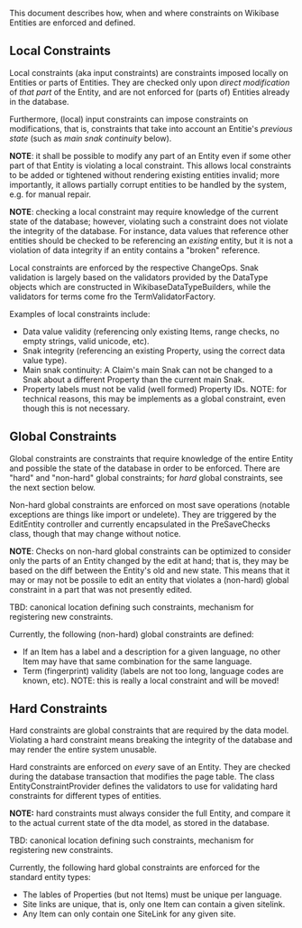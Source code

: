 This document describes how, when and where constraints on Wikibase
Entities are enforced and defined.


== Local Constraints ==

Local constraints (aka input constraints) are constraints imposed
locally on Entities or parts of Entities. They are checked only upon
''direct modification'' of ''that part'' of the Entity, and are not
enforced for (parts of) Entities already in the database.

Furthermore, (local) input constraints can impose constraints on
modifications, that is, constraints that take into account an Entitie's
''previous state'' (such as ''main snak continuity'' below).

'''NOTE''': it shall be possible to modify any part of an Entity even
if some other part of that Entity is violating a local constraint.
This allows local constraints to be added or tightened without
rendering existing entities invalid; more importantly, it allows
partially corrupt entities to be handled by the system, e.g. for manual
repair.

'''NOTE''': checking a local constraint may require knowledge of
the current state of the database; however, violating such a
constraint does not violate the integrity of the database. For
instance, data values that reference other entities should be checked
to be referencing an ''existing'' entity, but it is not a violation of
data integrity if an entity contains a "broken" reference.

Local constraints are enforced by the respective ChangeOps. Snak
validation is largely based on the validators provided by the DataType
objects which are constructed in WikibaseDataTypeBuilders, while the
validators for terms come fro the TermValidatorFactory.

Examples of local constraints include:
* Data value validity (referencing only existing Items, range checks, no empty strings, valid unicode, etc).
* Snak integrity (referencing an existing Property, using the correct data value type).
* Main snak continuity: A Claim's main Snak can not be changed to a Snak about a different Property than the current main Snak.
* Property labels must not be valid (well formed) Property IDs. NOTE: for technical reasons, this may be implements as a global constraint, even though this is not necessary.


== Global Constraints ==

Global constraints are constraints that require knowledge of the entire
Entity and possible the state of the database in order to be enforced.
There are "hard" and "non-hard" global constraints; for ''hard'' global
constraints, see the next section below.

Non-hard global constraints are enforced on most save operations
(notable exceptions are things like import or undelete). They
are triggered by the EditEntity controller and currently
encapsulated in the PreSaveChecks class, though that may change
without notice.

'''NOTE''': Checks on non-hard global constraints can be optimized to
consider only the parts of an Entity changed by the edit at hand; that
is, they may be based on the diff between the Entity's old and new
state. This means that it may or may not be possile to edit an entity
that violates a (non-hard) global constraint in a part that was not
presently edited.

TBD: canonical location defining such constraints, mechanism for
registering new constraints.

Currently, the following (non-hard) global constraints are defined:
* If an Item has a label and a description for a given language, no other Item may have that same combination for the same language.
* Term (fingerprint) validity (labels are not too long, language codes are known, etc). NOTE: this is really a local constraint and will be moved!


== Hard Constraints ==

Hard constraints are global constraints that are required by the data
model. Violating a hard constraint means breaking the integrity of the
database and may render the entire system unusable.

Hard constraints are enforced on ''every'' save of an Entity. They are
checked during the database transaction that modifies the page table.
The class EntityConstraintProvider defines the validators to use for
validating hard constraints for different types of entities.

'''NOTE:''' hard constraints must always consider the full Entity, and
compare it to the actual current state of the dta model, as stored in
the database.

TBD: canonical location defining such constraints, mechanism for
registering new constraints.

Currently, the following hard global constraints are enforced for the
standard entity types:

* The lables of Properties (but not Items) must be unique per language.
* Site links are unique, that is, only one Item can contain a given sitelink.
* Any Item can only contain one SiteLink for any given site.

